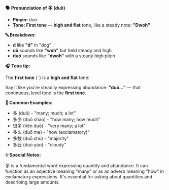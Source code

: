 **🗣️ Pronunciation of 多 (duō)**

- **Pinyin:** duō
- **Tone: First tone** — **high and flat** tone, like a steady note: **"Dwoh"**

**🔤 Breakdown:**

- **d** like **"d"** in "dog"
- **uō** sounds like **"woh"** but held steady and high
- **duō** sounds like **"dwoh"** with a steady high pitch

**🎧 Tone tip:**

The **first tone** (¯) is a **high and flat** tone:

Say it like you're steadily expressing abundance: **"duō..."** — that continuous, level tone is the
**first tone**.

**📝 Common Examples:**

- 多 (duō) - "many; much; a lot"
- 多少 (duō shao) - "how many; how much"
- 很多 (hěn duō) - "very many; a lot"
- 多么 (duō me) - "how (exclamatory)"
- 多数 (duō shù) - "majority"
- 多云 (duō yún) - "cloudy"

**💡 Special Notes:**

多 is a fundamental word expressing quantity and abundance. It can function as an adjective meaning
"many" or as an adverb meaning "how" in exclamatory expressions. It's essential for asking about
quantities and describing large amounts.
